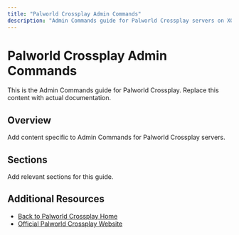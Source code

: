 ```yaml
---
title: "Palworld Crossplay Admin Commands"
description: "Admin Commands guide for Palworld Crossplay servers on XGamingServer"
---
```


# Palworld Crossplay Admin Commands

This is the Admin Commands guide for Palworld Crossplay. Replace this content with actual documentation.

## Overview

Add content specific to Admin Commands for Palworld Crossplay servers.

## Sections

Add relevant sections for this guide.

## Additional Resources

- [Back to Palworld Crossplay Home](./index)
- [Official Palworld Crossplay Website](https://example.com)
